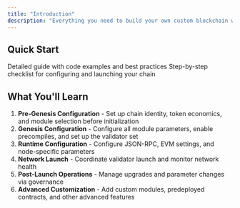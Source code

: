```yaml
---
title: "Introduction"
description: "Everything you need to build your own custom blockchain with full EVM compatibility."
---
```


## Quick Start

<CardGroup cols={2}>
  <Card
    title="Complete Guide"
    icon="book"
    href="/docs/evm/next/documentation/getting-started/build-a-chain/building-your-chain-guide"
  >
    Detailed guide with code examples and best practices
  </Card>
  <Card
    title="Chain Customization Checklist"
    icon="list-check"
    href="/docs/evm/next/documentation/getting-started/build-a-chain/chain-customization-checklist"
  >
    Step-by-step checklist for configuring and launching your chain
  </Card>
</CardGroup>

## What You'll Learn

1. **Pre-Genesis Configuration** - Set up chain identity, token economics, and module selection before initialization
2. **Genesis Configuration** - Configure all module parameters, enable precompiles, and set up the validator set
3. **Runtime Configuration** - Configure JSON-RPC, EVM settings, and node-specific parameters
4. **Network Launch** - Coordinate validator launch and monitor network health
5. **Post-Launch Operations** - Manage upgrades and parameter changes via governance
6. **Advanced Customization** - Add custom modules, predeployed contracts, and other advanced features
